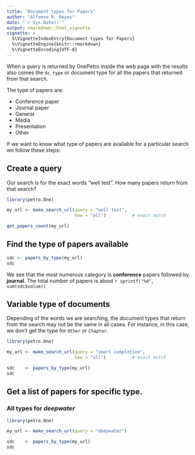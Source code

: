 ```yaml
---
title: "Document types for Papers"
author: "Alfonso R. Reyes"
date: "`r Sys.Date()`"
output: rmarkdown::html_vignette
vignette: >
  %\VignetteIndexEntry{Document types for Papers}
  %\VignetteEngine{knitr::rmarkdown}
  %\VignetteEncoding{UTF-8}
---
```



When a query is returned by OnePetro inside the web page with the results also comes the `dc_type` or document type for all the papers that returned from that search.

The type of papers are:

* Conference paper
* Journal paper
* General
* Media			
* Presentation
* Other		

If we want to know what type of papers are available for a particular search we follow these steps:

## Create a query
Our search is for the exact words "well test". 
How many papers return from that search?

```r
library(petro.One)

my_url <- make_search_url(query = "well test", 
                          how = "all")          # exact match

get_papers_count(my_url)
```

## Find the type of papers available

```r
sdc <- papers_by_type(my_url)
sdc
```

We see that the most numerous category is **conference** papers followed by **journal**. The total number of papers is about `r sprintf("%d", sum(sdc$value))`


## Variable type of documents
Depending of the words we are searching, the document types that return from the search may not be the same in all cases. For instance, in this case, we don't get the type for `Other` or `Chapter`.

```r
library(petro.One)

my_url <- make_search_url(query = "smart completion", 
                          how = "all")          # exact match

sdc    <- papers_by_type(my_url)
sdc
```

## Get a list of papers for specific type. 
### All types for *deepwater*

```r
library(petro.One)

my_url <- make_search_url(query = "deepwater")

sdc    <- papers_by_type(my_url)
sdc
```


